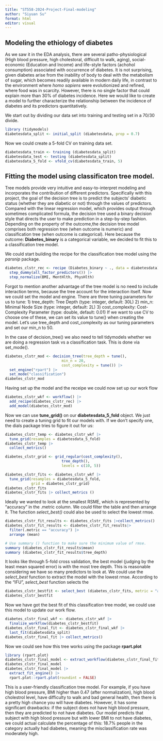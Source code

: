 ```yaml
---
title: "ST558-2024-Project-Final-modeling"
author: "Siyuan Su"
format: html
editor: visual
---
```


## Modeling the ethiology of diabetes

As we saw it in the EDA analysis, there are several patho-physiological (High blood pressure, high cholestoral, difficult to walk, aging), social-economic (Education and Income) and life-style factors (achohol consumption) associated with occurrence of diabetes. It is not surprising, given diabetes arise from the inability of body to deal with the metabolism of sugar, which becomes readily available in modern daily life, in contrast to the environment where *homo sapiens* were evolutionized and refined, where food was in scarcity. However, there is no single factor that could explain more than 30% of diabetes incidence. Here we would like to create a model to further characterize the relationship between the incidence of diabetes and its predictors quantitatively.

We start out by dividing our data set into training and testing set in a 70/30 divide.

```r
library (tidymodels)
diabetesdata_split <- initial_split (diabetesdata, prop = 0.7)
```

Now we could create a 5-fold CV on training data set.

```r
diabetesdata_train <- training (diabetesdata_split)
diabetesdata_test <- testing (diabetesdata_split)
diabetesdata_5_fold <- vfold_cv(diabetesdata_train, 5)
```

## Fitting the model using classificaton tree model.

Tree models provide very intuitive and easy-to-interpret modeling and incorporates the contribution of different predictors. Specifically with this project, the goal of the decision tree is to predict the subjects' diabetic status (whether they are diabetic or not) through the values of predictors. Compared with the linear regression model, which provides output through sometimes complicated formula, the decision tree used a binary decision style that directs the user to make prediction in a step-by-step fashion. Depending on the property of the outcome,the decision tree model comprises both regression tree (when outcome is numeric) and classification tree (when outcome is categorical). Here because the outcome: **Diabetes_binary** is a categorical variable, we decided to fit this to a classification tree model.

We could start building the recipe for the classification tree model using the *parsnip* package.

```r
diabetes_clstr_rec <- recipe (Diabetes_binary ~ ., data = diabetesdata) |>
  step_dummy(all_factor_predictors()) |>
  step_normalize(BMI, MentHlth, PhysHlth)
```

Forgot to mention another advantage of the tree model is no need to include interaction terms, because the tree account for the interaction itself. Now we could set the model and engine. There are three tuning parameters for us to tune: 
1) tree_depth: Tree Depth (type: integer, default: 30L)
2) min_n: Minimal Node Size (type: integer, default: 2L)
3) cost_complexity: Cost-Complexity Parameter (type: double, default: 0.01)
If we want to use CV to choose one of these, we can set its value to tune() when creating the model. Let’s use tree_depth and cost_complexity as our tuning parameters and set our min_n to 50.

In the case of decision_tree() we also need to tell tidymodels whether we are doing a regression task vs a classification task. This is done via set_mode().

```r
diabetes_clstr_mod <- decision_tree(tree_depth = tune(),
                          min_n = 20,
                          cost_complexity = tune()) |>
  set_engine("rpart") |>
  set_mode("classification")
diabetes_clstr_mod
```

Having set up the model and the receipe we could now set up our work flow

```r
diabetes_clstr_wkf <- workflow() |>
  add_recipe(diabetes_clstr_rec) |>
  add_model(diabetes_clstr_mod)
```

Now we can use **tune_grid()** on our **diabetesdata_5_fold** object. We just need to create a tuning grid to fit our models with. If we don’t specify one, the dials package tries to figure it out for us:
```r
diabetes_clstr_temp <- diabetes_clstr_wkf |> 
  tune_grid(resamples = diabetesdata_5_fold)
diabetes_clstr_temp |> 
  collect_metrics()

diabetes_clstr_grid <- grid_regular(cost_complexity(),
                          tree_depth(),
                          levels = c(10, 5))

diabetes_clstr_fits <- diabetes_clstr_wkf |> 
  tune_grid(resamples = diabetesdata_5_fold,
            grid = diabetes_clstr_grid)
diabetes_clstr_fits
diabetes_clstr_fits |> collect_metrics ()
```

Ideally we wanted to look at the smallest RSME, which is represented by "accuracy" in the .metric column. We could filter the table and then arrange it. The function *select_best()* could also be used to select the lowest rmse.

```r
diabetes_clstr_fit_results <- diabetes_clstr_fits |>collect_metrics() 
diabetes_clstr_fit_results <- diabetes_clstr_fit_results|>
  filter(.metric == "accuracy") |>
  arrange (mean)

# Use summary () function to make sure the minimum value of rmse.
summary (diabetes_clstr_fit_results$mean)
summary (diabetes_clstr_fit_results$tree_depth)
```

It looks like through 5-fold cross validation, the best model (judging by the least mean squared error) is with the most tree depth. This is reasonable considering we have so many predictors to look at. We could use the *select_best* function to extract the model with the lowest rmse. According to the "IFU", *select_best* function selects the 

```r
diabetes_clstr_bestfit <- select_best (diabetes_clstr_fits, metric = "accuracy")
diabetes_clstr_bestfit
```

Now we have got the best fit of this classification tree model, we could use this model to update our work flow.

```r
diabetes_clstr_final_wkf <- diabetes_clstr_wkf |>
  finalize_workflow(diabetes_clstr_bestfit)
diabetes_clstr_final_fit <- diabetes_clstr_final_wkf |>
  last_fit(diabetesdata_split)
diabetes_clstr_final_fit |> collect_metrics()
```

Now we could see how this tree works using the package **rpart.plot**

```r
library (rpart.plot)
diabetes_clstr_final_model <- extract_workflow(diabetes_clstr_final_fit) 
diabetes_clstr_final_model
diabetes_clstr_final_model |>
  extract_fit_engine() |>
  rpart.plot::rpart.plot(roundint = FALSE)
```

This is a user-friendly classification tree model. For example, if you have high blood pressure, BMI higher than 0.47 (after normalization), high blood cholestrol level, have difficulty to walk and bad general health, then there is a pretty high chance you will have diabetes. However, it has some significant drawbacks: if the subject does not have high blood pressure, then they are predicted to not have diabetes. Our model predicts that subject with high blood pressure but with lower BMI to not have diabetes, we could actual calculate the percentage of this: 18.7% people in the category actually had diabetes, meaning the misclassification rate was moderately high.